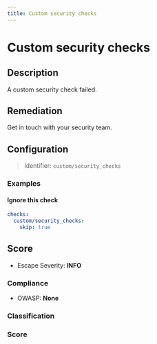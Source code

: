 ```yaml
---
title: Custom security checks
---
```


# Custom security checks

## Description

A custom security check failed.


## Remediation

Get in touch with your security team.




## Configuration

> Identifier: `custom/security_checks`



### Examples



#### Ignore this check

```yaml
checks:
  custom/security_checks:
    skip: true
```




## Score

- Escape Severity: **<span className="info-severityom">INFO</span>**

### Compliance

- OWASP: **None**








### Classification






### Score




